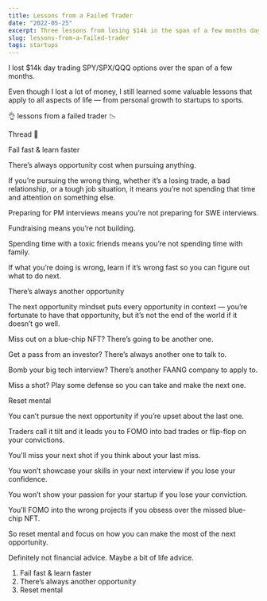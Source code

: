 ```yaml
---
title: Lessons from a Failed Trader 
date: "2022-05-25"
excerpt: Three lessons from losing $14k in the span of a few months day trading SPY / SPX / QQQ options. 
slug: lessons-from-a-failed-trader
tags: startups
---
```

I lost $14k day trading SPY/SPX/QQQ options over the span of a few months.

Even though I lost a lot of money, I still learned some valuable lessons that apply to all aspects of life — from personal growth to startups to sports.

👌 lessons from a failed trader 📉

Thread 🧵


Fail fast & learn faster

There’s always opportunity cost when pursuing anything. 

If you’re pursuing the wrong thing, whether it’s a losing trade, a bad relationship, or a tough job situation, it means you’re not spending that time and attention on something else. 


Preparing for PM interviews means you’re not preparing for SWE interviews. 

Fundraising means you’re not building.

Spending time with a toxic friends means you’re not spending time with family.


If what you’re doing is wrong, learn if it’s wrong fast so you can figure out what to do next. 


There’s always another opportunity

The next opportunity mindset puts every opportunity in context — you’re fortunate to have that opportunity, but it’s not the end of the world if it doesn’t go well. 


Miss out on a blue-chip NFT? There’s going to be another one. 

Get a pass from an investor? There’s always another one to talk to. 

Bomb your big tech interview? There’s another FAANG company to apply to. 

Miss a shot? Play some defense so you can take and make the next one. 


Reset mental

You can’t pursue the next opportunity if you’re upset about the last one. 

Traders call it tilt and it leads you to FOMO into bad trades or flip-flop on your convictions. 


You'll miss your next shot if you think about your last miss.

You won’t showcase your skills in your next interview if you lose your confidence.


You won’t show your passion for your startup if you lose your conviction.

You’ll FOMO into the wrong projects if you obsess over the missed blue-chip NFT. 


So reset mental and focus on how you can make the most of the next opportunity.


Definitely not financial advice. Maybe a bit of life advice.

1. Fail fast & learn faster
2. There’s always another opportunity 
3. Reset mental 